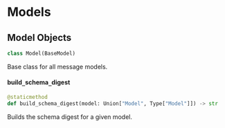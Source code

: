 <a id="src.uagents.models"></a>

# Models

## Model Objects

```python
class Model(BaseModel)
```

Base class for all message models.

<a id="src.uagents.models.Model.build_schema_digest"></a>

#### build`_`schema`_`digest

```python
@staticmethod
def build_schema_digest(model: Union["Model", Type["Model"]]) -> str
```

Builds the schema digest for a given model.
